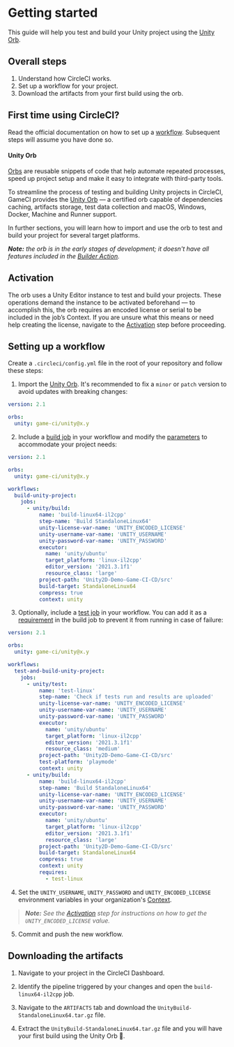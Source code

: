 # Getting started

This guide will help you test and build your Unity project using the
[Unity Orb](https://circleci.com/developer/orbs/orb/game-ci/unity).

## Overall steps

1. Understand how CircleCI works.
2. Set up a workflow for your project.
3. Download the artifacts from your first build using the orb.

## First time using CircleCI?

Read the official documentation on how to set up a
[workflow](https://circleci.com/docs/getting-started). Subsequent steps will assume you have done
so.

#### Unity Orb

[Orbs](https://circleci.com/orbs/) are reusable snippets of code that help automate repeated
processes, speed up project setup and make it easy to integrate with third-party tools.

To streamline the process of testing and building Unity projects in CircleCI, GameCI provides the
[Unity Orb](https://circleci.com/developer/orbs/orb/game-ci/unity) — a certified orb capable of
dependencies caching, artifacts storage, test data collection and macOS, Windows, Docker, Machine
and Runner support.

In further sections, you will learn how to import and use the orb to test and build your project for
several target platforms.

_**Note:** the orb is in the early stages of development; it doesn't have all features included in
the [Builder Action](/docs/github/builder)._

## Activation

The orb uses a Unity Editor instance to test and build your projects. These operations demand the
instance to be activated beforehand — to accomplish this, the orb requires an encoded license or
serial to be included in the job’s Context. If you are unsure what this means or need help creating
the license, navigate to the [Activation](/docs/circleci/activation) step before proceeding.

## Setting up a workflow

Create a `.circleci/config.yml` file in the root of your repository and follow these steps:

1. Import the [Unity Orb](https://circleci.com/developer/orbs/orb/game-ci/unity). It's recommended
   to fix a `minor` or `patch` version to avoid updates with breaking changes:

```yaml
version: 2.1

orbs:
  unity: game-ci/unity@x.y
```

2. Include a [build job](/docs/circleci/build) in your workflow and modify the
   [parameters](/docs/circleci/build#parameters) to accommodate your project needs:

```yaml
version: 2.1

orbs:
  unity: game-ci/unity@x.y

workflows:
  build-unity-project:
    jobs:
      - unity/build:
          name: 'build-linux64-il2cpp'
          step-name: 'Build StandaloneLinux64'
          unity-license-var-name: 'UNITY_ENCODED_LICENSE'
          unity-username-var-name: 'UNITY_USERNAME'
          unity-password-var-name: 'UNITY_PASSWORD'
          executor:
            name: 'unity/ubuntu'
            target_platform: 'linux-il2cpp'
            editor_version: '2021.3.1f1'
            resource_class: 'large'
          project-path: 'Unity2D-Demo-Game-CI-CD/src'
          build-target: StandaloneLinux64
          compress: true
          context: unity
```

3. Optionally, include a [test job](https://circleci.com/developer/orbs/orb/game-ci/unity#jobs-test)
   in your workflow. You can add it as a
   [requirement](https://circleci.com/docs/configuration-reference#requires) in the build job to
   prevent it from running in case of failure:

```yaml
version: 2.1

orbs:
  unity: game-ci/unity@x.y

workflows:
  test-and-build-unity-project:
    jobs:
      - unity/test:
          name: 'test-linux'
          step-name: 'Check if tests run and results are uploaded'
          unity-license-var-name: 'UNITY_ENCODED_LICENSE'
          unity-username-var-name: 'UNITY_USERNAME'
          unity-password-var-name: 'UNITY_PASSWORD'
          executor:
            name: 'unity/ubuntu'
            target_platform: 'linux-il2cpp'
            editor_version: '2021.3.1f1'
            resource_class: 'medium'
          project-path: 'Unity2D-Demo-Game-CI-CD/src'
          test-platform: 'playmode'
          context: unity
      - unity/build:
          name: 'build-linux64-il2cpp'
          step-name: 'Build StandaloneLinux64'
          unity-license-var-name: 'UNITY_ENCODED_LICENSE'
          unity-username-var-name: 'UNITY_USERNAME'
          unity-password-var-name: 'UNITY_PASSWORD'
          executor:
            name: 'unity/ubuntu'
            target_platform: 'linux-il2cpp'
            editor_version: '2021.3.1f1'
            resource_class: 'large'
          project-path: 'Unity2D-Demo-Game-CI-CD/src'
          build-target: StandaloneLinux64
          compress: true
          context: unity
          requires:
            - test-linux
```

4. Set the `UNITY_USERNAME`, `UNITY_PASSWORD` and `UNITY_ENCODED_LICENSE` environment variables in
   your organization's [Context](https://circleci.com/docs/contexts).

> _**Note:** See the [Activation](/docs/circleci/activation#personal-license) step for instructions
> on how to get the `UNITY_ENCODED_LICENSE` value._

5. Commit and push the new workflow.

## Downloading the artifacts

1. Navigate to your project in the CircleCI Dashboard.

2. Identify the pipeline triggered by your changes and open the `build-linux64-il2cpp` job.

3. Navigate to the `ARTIFACTS` tab and download the `UnityBuild-StandaloneLinux64.tar.gz` file.

4. Extract the `UnityBuild-StandaloneLinux64.tar.gz` file and you will have your first build using
   the Unity Orb 🚀.
